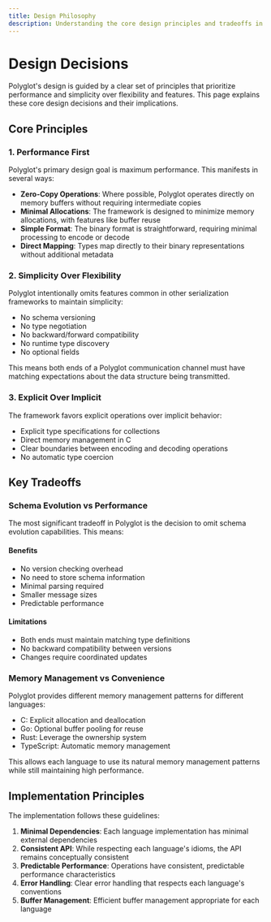 ```yaml
---
title: Design Philosophy
description: Understanding the core design principles and tradeoffs in Polyglot
---
```


# Design Decisions

Polyglot's design is guided by a clear set of principles that prioritize performance and simplicity over flexibility
and features. This page explains these core design decisions and their implications.

## Core Principles

### 1. Performance First
Polyglot's primary design goal is maximum performance. This manifests in several ways:

- **Zero-Copy Operations**: Where possible, Polyglot operates directly on memory buffers without requiring intermediate copies
- **Minimal Allocations**: The framework is designed to minimize memory allocations, with features like buffer reuse
- **Simple Format**: The binary format is straightforward, requiring minimal processing to encode or decode
- **Direct Mapping**: Types map directly to their binary representations without additional metadata

### 2. Simplicity Over Flexibility
Polyglot intentionally omits features common in other serialization frameworks to maintain simplicity:

- No schema versioning
- No type negotiation
- No backward/forward compatibility
- No runtime type discovery
- No optional fields

This means both ends of a Polyglot communication channel must have matching expectations about the data structure being transmitted.

### 3. Explicit Over Implicit
The framework favors explicit operations over implicit behavior:

- Explicit type specifications for collections
- Direct memory management in C
- Clear boundaries between encoding and decoding operations
- No automatic type coercion

## Key Tradeoffs

### Schema Evolution vs Performance
The most significant tradeoff in Polyglot is the decision to omit schema evolution capabilities. This means:

#### Benefits

- No version checking overhead
- No need to store schema information
- Minimal parsing required
- Smaller message sizes
- Predictable performance

#### Limitations

- Both ends must maintain matching type definitions
- No backward compatibility between versions
- Changes require coordinated updates

### Memory Management vs Convenience
Polyglot provides different memory management patterns for different languages:

- C: Explicit allocation and deallocation
- Go: Optional buffer pooling for reuse
- Rust: Leverage the ownership system
- TypeScript: Automatic memory management

This allows each language to use its natural memory management patterns while still maintaining high performance.

## Implementation Principles
The implementation follows these guidelines:

1. **Minimal Dependencies**: Each language implementation has minimal external dependencies
2. **Consistent API**: While respecting each language's idioms, the API remains conceptually consistent
3. **Predictable Performance**: Operations have consistent, predictable performance characteristics
4. **Error Handling**: Clear error handling that respects each language's conventions
5. **Buffer Management**: Efficient buffer management appropriate for each language